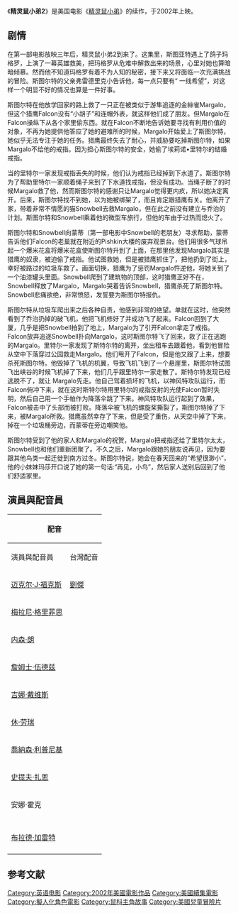 {{expand|time=2014-07-10T15:08:51+00:00}}
{{unreferenced|time=2014-07-10T15:08:51+00:00}}
{{Infobox film
| name           = 精灵鼠小弟2
| color            = #F5F6CE
| original_name = ''{{lang|en|Stuart Little 2}}
| hk_name = 一家之鼠超力仔II
| tw_name = 一家之鼠2
| image          = 
| caption        = 
| director       = [[罗伯·明可夫|罗伯·明可夫]]
| producer       =[[道格拉斯·威克|道格拉斯·威克]]|[[露西·费舍尔|露西·费舍尔]]
| screenplay     = [[布鲁斯·乔尔·鲁宾|布鲁斯·乔尔·鲁宾]] 
| starring       = {{ubl|[[迈克尔·J·福克斯|迈克尔·J·福克斯]]|[[梅拉尼格里菲思|梅拉尼格里菲思]]|[[内桑·雷恩|内桑·雷恩]]}}
| music          = [[艾伦·西尔维斯特里|艾伦·西尔维斯特里]]
| editing        = [[Priscilla_Nedd-Friendly|Priscilla Nedd-Friendly]]
| cinematography = [[史蒂芬海报|史蒂芬海报]]
| studio         = 
| distributor    = [[哥伦比亚影业公司|哥伦比亚影业公司]]
| released       = 2002年7月19日
| runtime        = 76 分钟
| country        = {{美国}}
| language       = 英语
| Box office	= $169,956,806
}}

《'''精灵鼠小弟2'''》是美国电影《[[精灵鼠小弟|精灵鼠小弟]]》的续作，于2002年上映。

==剧情==
在第一部电影放映三年后，精灵鼠小弟2到来了。这集里，斯图亚特遇上了鸽子玛格罗，上演了一幕英雄救美，把玛格罗从危难中解救出来的场景，心里对她也算暗暗倾慕。然而他不知道玛格罗有着不为人知的秘密，接下来又将面临一次充满挑战的冒险。斯图尔特的父亲弗雷德里克小告诉他，每一点只要有“ 一线希望”，对这样一个明显不好的情况也算是一件好事。

斯图尔特在他放学回家的路上救了一只正在被类似于游隼追逐的金絲雀Margalo，但这个猎鹰Falcon没有“小胡子”和连帽外表，就这样他们成了朋友。但Margalo在Falcon操纵下从各个家里偷东西。就在Falcon不断地告诉她要寻找有利用价值的对象，不再为她提供他答应了她的避难所的时候，Margalo开始爱上了斯图尔特，她似乎无法专注于她的任务。猎鹰最终失去了耐心，并威胁要吃掉斯图尔特，如果Margalo不给他的戒指。因为担心斯图尔特的安全，她偷了埃莉诺•里特尔的结婚戒指。

当的里特尔一家发现戒指丢失的时候，他们认为戒指已经掉到下水道了。斯图尔特为了帮助里特尔一家顺着绳子来到了下水道找戒指，但没有成功。当绳子断了的时候Margalo救了他，然而斯图尔特的感谢只让Margalo觉得更内疚，所以她决定离开。后来，斯图尔特找不到她，以为她被绑架了，而且肯定跟猎鹰有关。他离开了家，带着非常不情愿的猫Snowbell去救Margalo，但在此之前没有建立与乔治的计划。斯图尔特和Snowbell乘着他的微型车旅行，但他的车由于过热而熄火了。

斯图尔特和Snowbell向蒙蒂（第一部电影中Snowbell的老朋友）寻求帮助，蒙蒂告诉他们Falcon的老巢就在附近的Pishkin大楼的废弃观景台。他们用很多气球吊起一个爆米花盒将爆米花盒使斯图尔特升到了上面，在那里他发现Margalo其实是猎鹰的奴隶，被迫偷了戒指。他试图救她，但是被猎鹰抓住了，把他扔到了街上，幸好被路过的垃圾车救了。画面切换，猎鹰为了惩罚Margalo忤逆他，将她关到了一个油漆罐头里面。Snowbell爬到了建筑物的顶部，这时猎鹰正好不在，Snowbell释放了Margalo，Margalo哭着告诉Snowbell，猎鹰杀死了斯图尔特。Snowbell悲痛欲绝，非常愤怒，发誓要为斯图尔特报仇。

斯图尔特从垃圾车爬出来之后各种自责，他感到非常的绝望。单就在这时，他突然看到了乔治扔掉的破飞机，他把飞机修好了并成功飞了起来。Falcon回到了大厦，几乎是把Snowbell拍到了地上，Margalo为了引开Falcon拿走了戒指。Falcon放弃追逐Snowbell扑向Margalo，这时斯图尔特飞了回来，救了正在逃跑的Margalo。里特尔一家发现了斯特尔特的离开，坐出租车去跟着他，看到他冒险从空中下落穿过公园救走Margalo。他们甩开了Falcon，但是他又跟了上来，想要杀死斯图尔特。他毁掉了飞机的机翼，导致飞机飞到了一个悬崖里，斯图尔特试图飞出峡谷的时候飞机掉了下来，他们几乎跟里特尔一家走散了。斯特尔特发现已经逃脱不了，就让 Margalo先走。他自己驾着损坏的飞机，以神风特攻队运行，而Falcon俯冲下来，就在这时斯特尔特用里特尔的戒指反射的光使Falcon暂时失明，然后自己用一个手帕作为降落伞跳了下来。神风特攻队运行起到了效果，Falcon被击中了头部而被打败。降落伞被飞机的螺旋桨撕裂了，斯图尔特掉了下来，被Margalo所救。猎鹰虽然幸存了下来，但是受了重伤，从天空中掉了下来，掉在一个垃圾桶旁边，而蒙蒂在旁边嘲笑他。

斯图尔特受到了他的家人和Margalo的祝贺，Margalo把戒指还给了里特尔太太，Snowbell也和他们重新团聚了。不久之后，Margalo跟她的朋友说再见，因为要跟其他鸟类一起迁徙到南方过冬。斯图尔特说，她会在春天回来的“希望很渺小”，他的小妹妹玛莎开口说了她的第一句话:“再见，小鸟”，然后家人送别后回到了他们舒适家里。

== 演員與配音員 ==
{| class="wikitable"
!colspan=4|配音
!rowspan=2|角色
|-
!演員與配音員
!台灣配音
!大陸配音
!香港配音
|-
|[[迈克尔·J·福克斯|迈克尔·J·福克斯]]
|[[劉傑_(臺灣)|劉傑]]
|[[金锋|金锋]]
|[[古巨基|古巨基]]
|史都華·李（Stuart Little）
|-
|[[梅拉尼·格里菲思|梅拉尼·格里菲思]]
|
|
|[[陳文媛|陳文媛]]
|（Margalo）
|-
|[[納坦·朗|内森·朗]]
|
|
|
|雪梨（Snowbell）
|-
|[[占士·活士|詹姆士·伍德兹]]
|
|
|
|（The Falcon）
|-
|[[吉娜·戴维斯|吉娜·戴维斯]]
|
|
|
|艾麗諾·李（Eleanor Little）
|-
|[[休·劳瑞|休·劳瑞]]
|
|
|
|弗德里克·李（Frederick Little）
|-
|[[喬納森·利普尼基|喬納森·利普尼基]]
|
|
|
|喬治·李（George Little）
|-
|[[史提夫·扎恩|史提夫·扎恩]]
|
|
|
|蒙帝（Monty）
|-
|安娜·霍克
|
|
|
|瑪莎·李（Martha Little）
|-
|{{link-en|馬克·約翰·傑夫瑞斯|Marc_John_Jefferies}}
|
|
|
|（Will Powell）
|-
|{{link-en|吉姆·道格漢|Jim_Doughan}}
|
|
|
|史都華和喬治的足球教練（Stuart and George's soccer coach）
|-
|[[布拉德·加雷特|布拉德·加雷特]]
|
|
|
|（Rob）
|-
|{{link-en|艾米莉亞·馬希爾|Amelia_Marshall}}
|
|
|
|（Rita Powell）
|}

==参考文献==
{{reflist}}
{{小不點司圖爾特}}
{{罗伯·明可夫电影}}
[[Category:英语电影|Category:英语电影]]
[[Category:2002年美國電影作品|Category:2002年美國電影作品]]
[[Category:美國續集電影|Category:美國續集電影]]
[[Category:擬人化角色電影|Category:擬人化角色電影]]
[[Category:鼠科主角故事|Category:鼠科主角故事]]
[[Category:美國兒童冒險片|Category:美國兒童冒險片]]